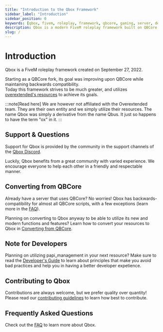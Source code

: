 ```yaml
---
title: "Introduction to the Qbox Framework"
sidebar_label: "Introduction"
sidebar_position: 0
keywords: [qbox, fivem, roleplay, framework, qbcore, gaming, server, development, gta5, rp, lua]
description: Qbox is a modern FiveM roleplay framework built on QBCore foundations with improved performance, security and code quality. Features backwards compatibility with most QBCore scripts while integrating overextended resources.
slug: /
---
```


# Introduction

Qbox is a FiveM roleplay framework created on September 27, 2022.

Starting as a QBCore fork, its goal was improving upon QBCore while maintaining backwards compatibility. \
Today this framework strives to be much greater, and utilizes [overextended's resources](https://github.com/CommunityOx) to achieve its goals.

:::note[Read here]
We are however not affiliated with the Overextended team. They are their own entity and we simply utilize their resources.
The name Qbox was simply a derivative from the name Qbus. It just so happens to have the term "ox" in it.
:::

## Support & Questions

Support for Qbox is provided by the community in the support channels of the [Qbox Discord](https://discord.gg/qbox).

Luckily, Qbox benefits from a great community with varied experience.
We encourage everyone to help each other in a friendly and respectable manner.

## Converting from QBCore

Already have a server that uses QBCore? No worries!
Qbox has backwards-compatibility for almost all QBCore scripts, with a few exceptions (learn more in the [FAQ](./faq#will-my-qbcore-scripts-work-with-qbox)).

Planning on converting to Qbox anyway to be able to utilize its new and modern functions and features?
Learn how to convert your resources to Qbox in [Converting from QBCore](./converting).

## Note for Developers

Planning on utilizing papi_management in your next resource?
Make sure to read the [Developer's Guide](./developers) to learn about principles that make you avoid bad practices and help you in having a better developer expetience.

## Contributing to Qbox

Contributions are always welcome, but we prefer quality over quantity!
Please read our [contributing guidelines](https://qbox-project.github.io/contributors) to learn how best to contribute.

## Frequently Asked Questions

Check out the [FAQ](./faq) to learn more about Qbox.
